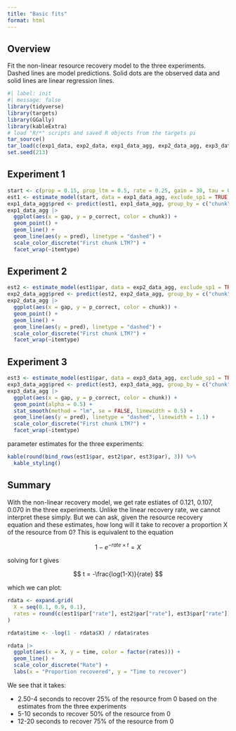 ```yaml
---
title: "Basic fits"
format: html
---
```


## Overview

Fit the non-linear resource recovery model to the three experiments. Dashed lines are model predictions. Solid dots are the observed data and solid lines are linear regression lines.

```r
#| label: init
#| message: false
library(tidyverse)
library(targets)
library(GGally)
library(kableExtra)
# load "R/*" scripts and saved R objects from the targets pi
tar_source()
tar_load(c(exp1_data, exp2_data, exp1_data_agg, exp2_data_agg, exp3_data_agg))
set.seed(213)
```

## Experiment 1

```r
start <- c(prop = 0.15, prop_ltm = 0.5, rate = 0.25, gain = 30, tau = 0.12)
est1 <- estimate_model(start, data = exp1_data_agg, exclude_sp1 = TRUE, growth = "asy")
exp1_data_agg$pred <- predict(est1, exp1_data_agg, group_by = c("chunk", "gap"), growth = "asy")
exp1_data_agg |>
  ggplot(aes(x = gap, y = p_correct, color = chunk)) +
  geom_point() +
  geom_line() +
  geom_line(aes(y = pred), linetype = "dashed") +
  scale_color_discrete("First chunk LTM?") +
  facet_wrap(~itemtype)
```

## Experiment 2

```r
est2 <- estimate_model(est1$par, data = exp2_data_agg, exclude_sp1 = TRUE, growth = "asy")
exp2_data_agg$pred <- predict(est2, exp2_data_agg, group_by = c("chunk", "gap"), growth = "asy")
exp2_data_agg |>
  ggplot(aes(x = gap, y = p_correct, color = chunk)) +
  geom_point() +
  geom_line() +
  geom_line(aes(y = pred), linetype = "dashed") +
  scale_color_discrete("First chunk LTM?") +
  facet_wrap(~itemtype)
```

## Experiment 3

```r
est3 <- estimate_model(est1$par, data = exp3_data_agg, exclude_sp1 = TRUE, growth = "asy")
exp3_data_agg$pred <- predict(est3, exp3_data_agg, group_by = c("chunk", "gap"), growth = "asy")
exp3_data_agg |>
  ggplot(aes(x = gap, y = p_correct, color = chunk)) +
  geom_point(alpha = 0.5) +
  stat_smooth(method = "lm", se = FALSE, linewidth = 0.5) +
  geom_line(aes(y = pred), linetype = "dashed", linewidth = 1.1) +
  scale_color_discrete("First chunk LTM?") +
  facet_wrap(~itemtype)
```

parameter estimates for the three experiments:

```r
kable(round(bind_rows(est1$par, est2$par, est3$par), 3)) %>%
  kable_styling()
```

## Summary

With the non-linear recovery model, we get rate estiates of 0.121, 0.107, 0.070 in the three experiments. 
Unlike the linear recovery rate, we cannot interpret these simply. But we can ask, given the resource recovery
equation and these estimates, how long will it take to recover a proportion X of the resource from 0? This is equivalent to the equation

$$
1-e^{-rate \times t} = X
$$

solving for t gives

$$
t = -\frac{log(1-X)}{rate}
$$

which we can plot:

```r
rdata <- expand.grid(
  X = seq(0.1, 0.9, 0.1),
  rates = round(c(est1$par["rate"], est2$par["rate"], est3$par["rate"]), 3)
)

rdata$time <- -log(1 - rdata$X) / rdata$rates

rdata |>
  ggplot(aes(x = X, y = time, color = factor(rates))) +
  geom_line() +
  scale_color_discrete("Rate") +
  labs(x = "Proportion recovered", y = "Time to recover")
```

We see that it takes:

-  2.50-4 seconds to recover 25% of the resource from 0 based on the estimates from the three experiments
-  5-10 seconds to recover 50% of the resource from 0 
-  12-20 seconds to recover 75% of the resource from 0
